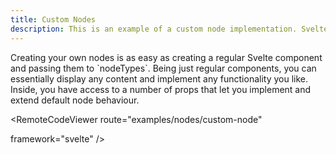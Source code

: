 ```yaml
---
title: Custom Nodes
description: This is an example of a custom node implementation. Svelte Flow nodes are Svelte components, and you can display any content that you want.
---
```



<ExampleLayout>
Creating your own nodes is as easy as creating a regular Svelte component and passing them to `nodeTypes`. Being just regular components, you can essentially display any content and implement any functionality you like. Inside, you have access to a number of props that let you implement and extend default node behaviour.

<RemoteCodeViewer
  route="examples/nodes/custom-node"
  
  framework="svelte"
/>
</ExampleLayout>

<UnusedPropWarning />
